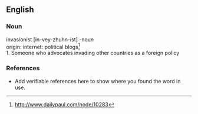 ==English==

===Noun===
{{en-noun}}
invasionist [in-vey-zhuhn-ist] -noun</br>
origin: internet: political blogs<ref>[[http://www.dailypaul.com/node/10283]]</ref></br>
1. Someone who advocates invading other countries as a foreign policy</br>

===References===
*Add verifiable references here to show where you found the word in use.